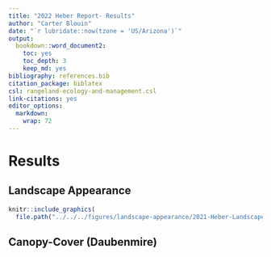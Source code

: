 ```yaml
---
title: "2022 Heber Report- Results"
author: "Carter Blouin"
date: "`r lubridate::now(tzone = 'US/Arizona')`"
output:
  bookdown::word_document2:
    toc: yes
    toc_depth: 3
    keep_md: yes
bibliography: references.bib
citation_package: biblatex
csl: rangeland-ecology-and-management.csl
link-citations: yes
editor_options:
  markdown:
    wrap: 72
---
```


# Results


## Landscape Appearance



```r

knitr::include_graphics(
  file.path("../../../figures/landscape-appearance/2021-Heber-Landscape-Appearance-95CI.jpg"))

```

## Canopy-Cover (Daubenmire)



## 

